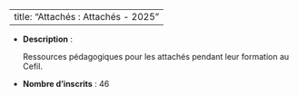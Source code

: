 
---
title: "Attachés : Attachés - 2025"
---


- **Description** : <p>Ressources pédagogiques pour les attachés pendant leur formation au Cefil.</p>
- **Nombre d'inscrits** : 46
